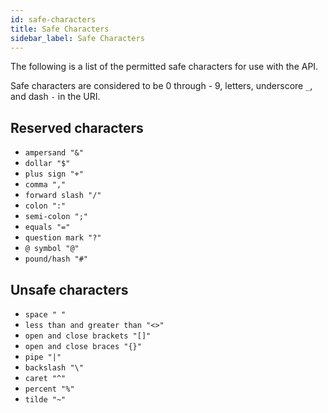 ```yaml
---
id: safe-characters
title: Safe Characters
sidebar_label: Safe Characters
---
```


The following is a list of the permitted safe characters for use with the API.

Safe characters are considered to be 0 through - 9, letters, underscore `_`, and dash `-` in the URI.

## Reserved characters

* `ampersand "&"`
* `dollar "$"`
* `plus sign "+"`
* `comma ","`
* `forward slash "/"`
* `colon ":"`
* `semi-colon ";"`
* `equals "="`
* `question mark "?"`
* `@ symbol "@"`
* `pound/hash "#"`

## Unsafe characters

* `space " "`
* `less than and greater than "<>"`
* `open and close brackets "[]"`
* `open and close braces "{}"`
* `pipe "|"`
* `backslash "\"`
* `caret "^"`
* `percent "%"`
* `tilde "~"`
